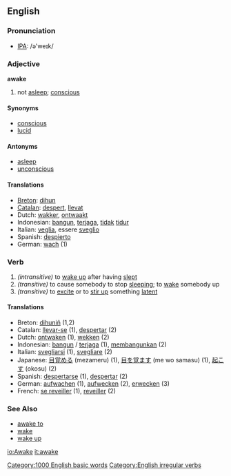 ==English==

===Pronunciation===
*[[w:IPA|IPA]]: /ə'weɪk/

=== Adjective ===
'''awake'''
# not [[asleep]]; [[conscious]]

====Synonyms====
*[[conscious]]
*[[lucid]]

====Antonyms====
*[[asleep]]
*[[unconscious]]

====Translations====
*[[Breton]]: [[dihun]]
*[[Catalan]]: [[despert]], [[llevat]]
*Dutch: [[wakker]], [[ontwaakt]]
*Indonesian: [[bangun]], [[jaga|terjaga]], [[tidak]] [[tidur]]
*Italian: [[veglia]], essere [[sveglio]]
*Spanish: [[despierto]]
*German: [[wach]] (1)

===Verb===
{{irregverb|awake|[[awakes]]|[[awoke]] '''or''' [[awaked]]|[[awoken]] '''or''' [[awaked]]|[[awaking]]}}

#''(intransitive)'' to [[wake up]] after having [[sleep|slept]]
#''(transitive)'' to cause somebody to stop [[sleep|sleeping]]; to [[wake up|wake]] somebody up
#''(transitive)'' to [[excite]] or to [[stir up]] something [[latent]]

==== Translations ====
*Breton: [[dihuniñ]] (1,2)
*Catalan: [[llevar-se]] (1), [[despertar]] (2)
*Dutch: [[ontwaken]] (1), [[wekken]] (2)
*Indonesian: [[bangun]] / [[jaga|terjaga]] (1), [[bangun|membangunkan]] (2)
*Italian: [[svegliarsi]] (1), [[svegliare]] (2)
*Japanese: [[目覚める]] (mezameru) (1), [[目を覚ます]] (me wo samasu) (1), [[起こす]] (okosu) (2)
*Spanish: [[despertarse]] (1), [[despertar]] (2)
*German: [[aufwachen]] (1), [[aufwecken]] (2), [[erwecken]] (3)
*French: [[se reveiller]] (1), [[reveiller]] (2)

===See Also===
*[[awake to]]
*[[wake]]
*[[wake up]]

[[Category:1000 English basic words]]
[[Category:English irregular verbs]]

[[io:Awake]]
[[it:awake]]